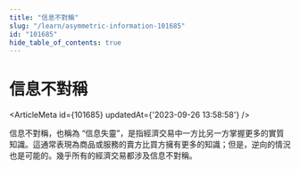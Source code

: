 ```yaml
---
title: "信息不對稱"
slug: "/learn/asymmetric-information-101685"
id: "101685"
hide_table_of_contents: true
---
```



# 信息不對稱

<ArticleMeta id={101685} updatedAt={'2023-09-26 13:58:58'} />
<div className='border-solid border-b border-t-0 my-4 border-[var(--ifm-color-gray-300)]' />

信息不對稱，也稱為 “信息失靈”，是指經濟交易中一方比另一方掌握更多的實質知識。這通常表現為商品或服務的賣方比買方擁有更多的知識；但是，逆向的情況也是可能的。幾乎所有的經濟交易都涉及信息不對稱。
